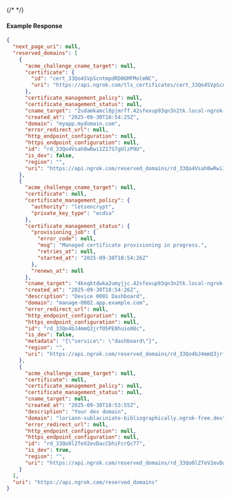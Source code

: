{/* <!-- Code generated for API Clients. DO NOT EDIT. --> */}

#### Example Response
```json
{
  "next_page_uri": null,
  "reserved_domains": [
    {
      "acme_challenge_cname_target": null,
      "certificate": {
        "id": "cert_33Qo4SVpScntmpdRD0GMFMolmNC",
        "uri": "https://api.ngrok.com/tls_certificates/cert_33Qo4SVpScntmpdRD0GMFMolmNC"
      },
      "certificate_management_policy": null,
      "certificate_management_status": null,
      "cname_target": "2udamkamcl8pjmrff.42sfexup93qn3n2tk.local-ngrok-cname.com",
      "created_at": "2025-09-30T18:54:25Z",
      "domain": "myapp.mydomain.com",
      "error_redirect_url": null,
      "http_endpoint_configuration": null,
      "https_endpoint_configuration": null,
      "id": "rd_33Qo4Vsah0wRwi1Z17S7gUlzP9U",
      "is_dev": false,
      "region": "",
      "uri": "https://api.ngrok.com/reserved_domains/rd_33Qo4Vsah0wRwi1Z17S7gUlzP9U"
    },
    {
      "acme_challenge_cname_target": null,
      "certificate": null,
      "certificate_management_policy": {
        "authority": "letsencrypt",
        "private_key_type": "ecdsa"
      },
      "certificate_management_status": {
        "provisioning_job": {
          "error_code": null,
          "msg": "Managed certificate provisioning in progress.",
          "retries_at": null,
          "started_at": "2025-09-30T18:54:26Z"
        },
        "renews_at": null
      },
      "cname_target": "4knqktdwka2umyjjc.42sfexup93qn3n2tk.local-ngrok-cname.com",
      "created_at": "2025-09-30T18:54:26Z",
      "description": "Device 0001 Dashboard",
      "domain": "manage-0002.app.example.com",
      "error_redirect_url": null,
      "http_endpoint_configuration": null,
      "https_endpoint_configuration": null,
      "id": "rd_33Qo4bJ4mmQ3jrfO5PE8huio08c",
      "is_dev": false,
      "metadata": "{\"service\": \"dashboard\"}",
      "region": "",
      "uri": "https://api.ngrok.com/reserved_domains/rd_33Qo4bJ4mmQ3jrfO5PE8huio08c"
    },
    {
      "acme_challenge_cname_target": null,
      "certificate": null,
      "certificate_management_policy": null,
      "certificate_management_status": null,
      "cname_target": null,
      "created_at": "2025-09-30T18:53:55Z",
      "description": "Your dev domain",
      "domain": "loriann-sublaciniate-bibliographically.ngrok-free.dev",
      "error_redirect_url": null,
      "http_endpoint_configuration": null,
      "https_endpoint_configuration": null,
      "id": "rd_33Qo0lZfeV2evDacCbhiFcrQc77",
      "is_dev": true,
      "region": "",
      "uri": "https://api.ngrok.com/reserved_domains/rd_33Qo0lZfeV2evDacCbhiFcrQc77"
    }
  ],
  "uri": "https://api.ngrok.com/reserved_domains"
}

```